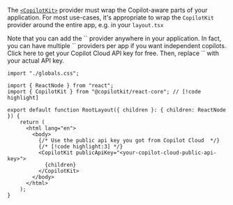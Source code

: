 
The [`<CopilotKit>`](/reference/components/CopilotKit) provider must wrap the Copilot-aware parts of your application.
For most use-cases, it's appropriate to wrap the `CopilotKit` provider around the entire app, e.g. in your `layout.tsx`

<Callout type="info">
  Note that you can add the `<CopilotKit>` provider anywhere in your application. In fact, you can have multiple `<CopilotKit>` providers per app if you want independent copilots.
</Callout>


<Callout type="info">
    <LinkToCopilotCloud asButton={false}>Click here to get your Copilot Cloud API key for free</LinkToCopilotCloud>. Then, replace `<your-public-api-key>` with your actual API key.
</Callout>

```tsx title="layout.tsx" showLineNumbers
import "./globals.css";

import { ReactNode } from "react";
import { CopilotKit } from "@copilotkit/react-core"; // [!code highlight]

export default function RootLayout({ children }: { children: ReactNode }) {
    return (
      <html lang="en">
        <body> 
          {/* Use the public api key you got from Copilot Cloud  */}
          {/* [!code highlight:3] */}
          <CopilotKit publicApiKey="<your-copilot-cloud-public-api-key>"> 
            {children}
          </CopilotKit>
        </body>
      </html>
    );
}
```